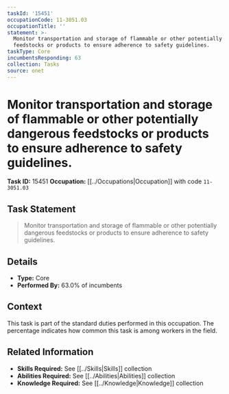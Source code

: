 ```yaml
---
taskId: '15451'
occupationCode: 11-3051.03
occupationTitle: ''
statement: >-
  Monitor transportation and storage of flammable or other potentially dangerous
  feedstocks or products to ensure adherence to safety guidelines.
taskType: Core
incumbentsResponding: 63
collection: Tasks
source: onet
---
```

# Monitor transportation and storage of flammable or other potentially dangerous feedstocks or products to ensure adherence to safety guidelines.

**Task ID:** 15451
**Occupation:** [[../Occupations|Occupation]] with code `11-3051.03`

## Task Statement

> Monitor transportation and storage of flammable or other potentially dangerous feedstocks or products to ensure adherence to safety guidelines.

## Details

- **Type:** Core
- **Performed By:** 63.0% of incumbents

## Context

This task is part of the standard duties performed in this occupation. The percentage indicates how common this task is among workers in the field.

## Related Information

- **Skills Required:** See [[../Skills|Skills]] collection
- **Abilities Required:** See [[../Abilities|Abilities]] collection
- **Knowledge Required:** See [[../Knowledge|Knowledge]] collection
